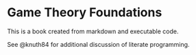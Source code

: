 # Game Theory Foundations

This is a book created from markdown and executable code.

See @knuth84 for additional discussion of literate programming.
